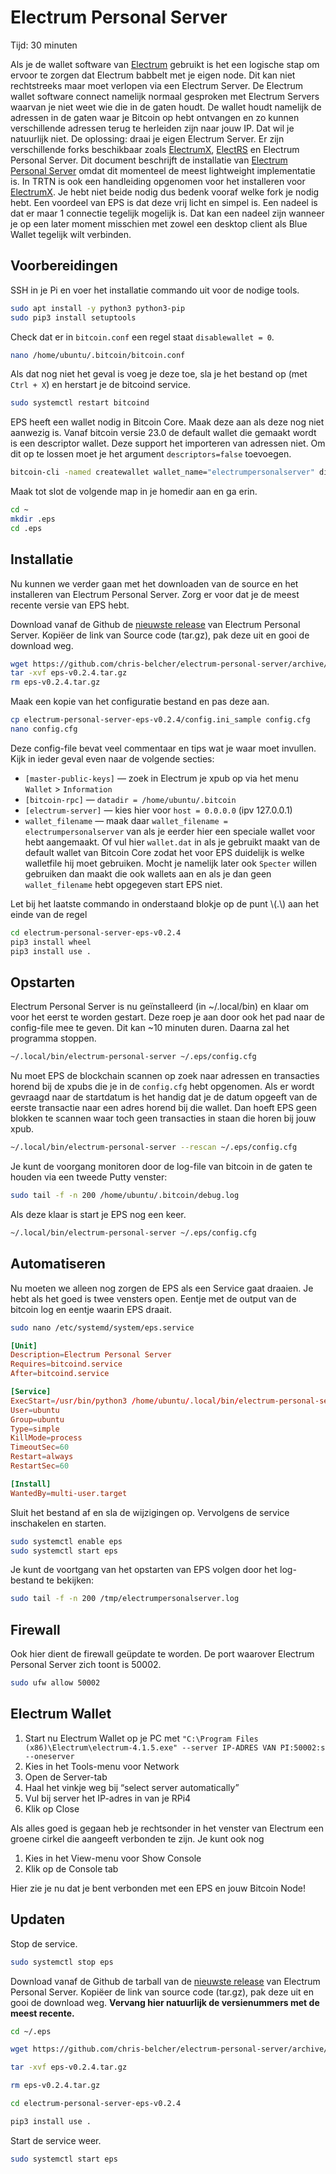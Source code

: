 
# Electrum Personal Server

<Callout emoji="&#x2139;">
	Tijd: 30 minuten
</Callout>

Als je de wallet software van [Electrum](https://electrum.org/#home) gebruikt is het een logische stap om ervoor te zorgen dat Electrum babbelt met je eigen node. Dit kan niet rechtstreeks maar moet verlopen via een Electrum Server. De Electrum wallet software connect namelijk normaal gesproken met Electrum Servers waarvan je niet weet wie die in de gaten houdt. De wallet houdt namelijk de adressen in de gaten waar je Bitcoin op hebt ontvangen en zo kunnen verschillende adressen terug te herleiden zijn naar jouw IP. Dat wil je natuurlijk niet. De oplossing: draai je eigen Electrum Server. Er zijn verschillende forks beschikbaar zoals [ElectrumX](https://github.com/spesmilo/electrumx), [ElectRS](https://github.com/romanz/electrs) en Electrum Personal Server. Dit document beschrijft de installatie van [Electrum Personal Server](https://github.com/chris-belcher/electrum-personal-server) omdat dit momenteel de meest lightweight implementatie is. In TRTN is ook een handleiding opgenomen voor het installeren voor [ElectrumX](/bitcoin-core-extensions/electrum-x). Je hebt niet beide nodig dus bedenk vooraf welke fork je nodig hebt. Een voordeel van EPS is dat deze vrij licht en simpel is. Een nadeel is dat er maar 1 connectie tegelijk mogelijk is. Dat kan een nadeel zijn wanneer je op een later moment misschien met zowel een desktop client als Blue Wallet tegelijk wilt verbinden.

## Voorbereidingen

SSH in je Pi en voer het installatie commando uit voor de nodige tools.

```bash
sudo apt install -y python3 python3-pip
sudo pip3 install setuptools
```

Check dat er in `bitcoin.conf` een regel staat `disablewallet = 0`.

```bash
nano /home/ubuntu/.bitcoin/bitcoin.conf
```

Als dat nog niet het geval is voeg je deze toe, sla je het bestand op \(met `Ctrl + X`\) en herstart je de bitcoind service.

```bash
sudo systemctl restart bitcoind
```

EPS heeft een wallet nodig in Bitcoin Core. Maak deze aan als deze nog niet aanwezig is. Vanaf bitcoin versie 23.0 de default wallet die gemaakt wordt is een descriptor wallet. Deze support het importeren van adressen niet. Om dit op te lossen moet je het argument `descriptors=false` toevoegen.

```bash
bitcoin-cli -named createwallet wallet_name="electrumpersonalserver" disable_private_keys=true descriptors=false
```

Maak tot slot de volgende map in je homedir aan en ga erin.

```bash
cd ~
mkdir .eps
cd .eps
```

## Installatie

Nu kunnen we verder gaan met het downloaden van de source en het installeren van Electrum Personal Server. Zorg er voor dat je de meest recente versie van EPS hebt.

Download vanaf de Github de [nieuwste release](https://github.com/chris-belcher/electrum-personal-server/releases) van Electrum Personal Server. Kopiëer de link van Source code \(tar.gz\), pak deze uit en gooi de download weg.

```bash
wget https://github.com/chris-belcher/electrum-personal-server/archive/eps-v0.2.4.tar.gz
tar -xvf eps-v0.2.4.tar.gz
rm eps-v0.2.4.tar.gz
```

Maak een kopie van het configuratie bestand en pas deze aan.

```bash
cp electrum-personal-server-eps-v0.2.4/config.ini_sample config.cfg
nano config.cfg
```

Deze config-file bevat veel commentaar en tips wat je waar moet invullen. Kijk in ieder geval even naar de volgende secties:

* `[master-public-keys]` — zoek in Electrum je xpub op via het menu `Wallet` &gt; `Information`
* `[bitcoin-rpc]` — `datadir = /home/ubuntu/.bitcoin`
* `[electrum-server]` — kies hier voor `host = 0.0.0.0` \(ipv 127.0.0.1\)
* `wallet_filename` — maak daar `wallet_filename = electrumpersonalserver` van als je eerder hier een speciale wallet voor hebt aangemaakt. Of vul hier `wallet.dat` in als je gebruikt maakt van de default wallet van Bitcoin Core zodat het voor EPS duidelijk is welke walletfile hij moet gebruiken. Mocht je namelijk later ook `Specter` willen gebruiken dan maakt die ook wallets aan en als je dan geen `wallet_filename` hebt opgegeven start EPS niet.

<Callout emoji="&#x2139;">
	Let bij het laatste commando in onderstaand blokje op de punt \(.\) aan het einde van de regel
</Callout>

```bash
cd electrum-personal-server-eps-v0.2.4
pip3 install wheel
pip3 install use .
```

## Opstarten

Electrum Personal Server is nu geïnstalleerd \(in ~/.local/bin\) en klaar om voor het eerst te worden gestart. Deze roep je aan door ook het pad naar de config-file mee te geven. Dit kan ~10 minuten duren. Daarna zal het programma stoppen.

```bash
~/.local/bin/electrum-personal-server ~/.eps/config.cfg
```

Nu moet EPS de blockchain scannen op zoek naar adressen en transacties horend bij de xpubs die je in de `config.cfg` hebt opgenomen. Als er wordt gevraagd naar de startdatum is het handig dat je de datum opgeeft van de eerste transactie naar een adres horend bij die wallet. Dan hoeft EPS geen blokken te scannen waar toch geen transacties in staan die horen bij jouw xpub.

```bash
~/.local/bin/electrum-personal-server --rescan ~/.eps/config.cfg
```

Je kunt de voorgang monitoren door de log-file van bitcoin in de gaten te houden via een tweede Putty venster:

```bash
sudo tail -f -n 200 /home/ubuntu/.bitcoin/debug.log
```

Als deze klaar is start je EPS nog een keer.

```bash
~/.local/bin/electrum-personal-server ~/.eps/config.cfg
```

## Automatiseren

Nu moeten we alleen nog zorgen de EPS als een Service gaat draaien. Je hebt als het goed is twee vensters open. Eentje met de output van de bitcoin log en eentje waarin EPS draait.

```bash
sudo nano /etc/systemd/system/eps.service
```

```toml
[Unit]
Description=Electrum Personal Server
Requires=bitcoind.service
After=bitcoind.service

[Service]
ExecStart=/usr/bin/python3 /home/ubuntu/.local/bin/electrum-personal-server /home/ubuntu/.eps/config.cfg
User=ubuntu
Group=ubuntu
Type=simple
KillMode=process
TimeoutSec=60
Restart=always
RestartSec=60

[Install]
WantedBy=multi-user.target
```

Sluit het bestand af en sla de wijzigingen op. Vervolgens de service inschakelen en starten.

```bash
sudo systemctl enable eps
sudo systemctl start eps
```

Je kunt de voortgang van het opstarten van EPS volgen door het log-bestand te bekijken:

```bash
sudo tail -f -n 200 /tmp/electrumpersonalserver.log
```

## Firewall

Ook hier dient de firewall geüpdate te worden. De port waarover Electrum Personal Server zich toont is 50002.

```bash
sudo ufw allow 50002
```

## Electrum Wallet

1. Start nu Electrum Wallet op je PC met `"C:\Program Files (x86)\Electrum\electrum-4.1.5.exe" --server IP-ADRES VAN PI:50002:s --oneserver`
2. Kies in het Tools-menu voor Network
3. Open de Server-tab
4. Haal het vinkje weg bij “select server automatically”
5. Vul bij server het IP-adres in van je RPi4
6. Klik op Close

Als alles goed is gegaan heb je rechtsonder in het venster van Electrum een groene cirkel die aangeeft verbonden te zijn. Je kunt ook nog

1. Kies in het View-menu voor Show Console
2. Klik op de Console tab

Hier zie je nu dat je bent verbonden met een EPS en jouw Bitcoin Node!

## Updaten

Stop de service.

```bash
sudo systemctl stop eps
```

Download vanaf de Github de tarball van de [nieuwste release](https://github.com/chris-belcher/electrum-personal-server/releases) van Electrum Personal Server. Kopiëer de link van source code \(tar.gz\), pak deze uit en gooi de download weg. **Vervang hier natuurlijk de versienummers met de meest recente.**

```bash
cd ~/.eps

wget https://github.com/chris-belcher/electrum-personal-server/archive/eps-v0.2.4.tar.gz

tar -xvf eps-v0.2.4.tar.gz

rm eps-v0.2.4.tar.gz

cd electrum-personal-server-eps-v0.2.4

pip3 install use .
```

Start de service weer.

```bash
sudo systemctl start eps
```
